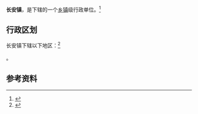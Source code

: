 {{中国乡级行政区|21/06/81/105/000}}

'''长安镇'''，是{{PRC admin/fullname|21/06/81/105/000|3}}下辖的一个[[乡镇|乡镇]]级行政单位。<ref>{{PRC admin/ref sgc|{{PRC admin/parent|21/06/81/105/000}}}}</ref>

== 行政区划 ==

长安镇下辖以下地区：<ref>{{PRC admin/ref sgc|21/06/81/105/000}}</ref>

{{PRC admin/children|21/06/81/105/000}}。

== 参考资料 ==

{{reflist}}

{{行政区划小作品}}
{{PRC admin/navcat|21/06/81/105/000}}